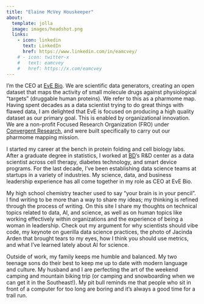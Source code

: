 ```yaml
---
title: "Elaine McVey Houskeeper"
about:
  template: jolla
  image: images/headshot.png
  links:
    - icon: linkedin
      text: LinkedIn
      href: https://www.linkedin.com/in/eamcvey/
    # - icon: twitter-x
    #   text: eamcvey
    #   href: https://x.com/eamcvey
---
```


I'm the CEO at [EvE Bio](https://evebio.org/). We are scientific data generators, creating an open dataset that maps the activity of small molecule drugs against physiological "targets" (druggable human proteins). We refer to this as a pharmome map. Having spent decades as a data scientist trying to do great things with flawed data, I am delighted that EvE is focused on producing a high quality dataset as our primary goal. This is enabled by organizational innovation. We are a non-profit Focused Research Organization (FRO) under [Convergent Research](https://www.convergentresearch.org/), and were built specifically to carry out our pharmome mapping mission.

I started my career at the bench in protein folding and cell biology labs. After a graduate degree in statistics, I worked at [BD](https://www.bd.com)'s R&D center as a data scientist across cell therapy, diabetes technology, and smart device programs. For the last decade, I've been establishing data science teams at startups in a variety of industries. My science, data, and business leadership experience has all come together in my role as CEO at EvE Bio. 

My high school chemistry teacher used to say "your brain is in your pencil". I find writing to be more than a way to share my ideas; my thinking is refined through the process of writing. On this site I share my thoughts on technical topics related to data, AI, and science, as well as on human topics like working effectively within organizations and the experience of being a woman in leadership. Check out my argument for why scientists should vibe code, my keynote on guerilla data science practices, the photo of Jacinda Arden that brought tears to my eyes, how I think you should use metrics, and what I've learned lately about AI for science.

Outside of work, my family keeps me humble and balanced. My two teenage sons do their best to keep me up to date with modern language and culture. My husband and I are perfecting the art of the weekend camping and mountain biking trip (or camping and snowboarding when we can get it in the Southeast!). My pit bull reminds me that people who sit in front of a computer for too long are boring and it's always a good time for a trail run.
